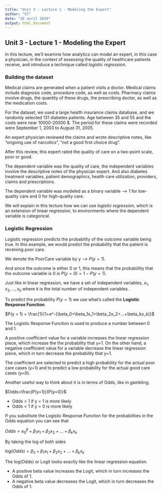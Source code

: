 ```yaml
---
title: "Unit 3 - Lecture 1 - Modeling the Expert"
author: "GT"
date: "26 avril 2016"
output: html_document
---
```


## Unit 3 - Lecture 1 - Modeling the Expert

In this lecture, we'll examine how analytics can model an expert, in this case a physician, in the context
of assessing the quality of healthcare patients receive, and introduce a technique called *logistic regression*.

### Building the dataset

Medical claims are generated when a patient visits a doctor. Medical claims include diagnosis code, 
procedure code, as well as costs. Pharmacy claims involve drugs, the quantity of these drugs, the prescribing
doctor, as well as the medication costs.

For the dataset, we used a large health insurance claims database, and we randomly selected 131 diabetes 
patients. Age between 35 and 55 and the costs were near 10000-20000 $. The period for these claims were
recorded were September 1, 2003 to August 31, 2005.

An expert physician reviewed the claims and wrote descriptive notes, like "ongoing use of narcotics", "not a
good first choice drug". 

After this review, this expert rated the quality of care on a two-point scale, poor or good.

The dependent variable was the quality of care, the independent variables involve the descriptive notes of 
the physician expert. And also diabetes treatment variables, patient demographics, health care utilization,
providers, claims and prescriptions. 

The dependent variable was modeled as a binary variable --> 1 for low-quality care and 0 for high-quality care.

We will explain in this lecture how we can use *logistic regression*, which is an extension of linear
regression, to environments where the dependent variable is categorical.

### Logistic Regression

Logistic regression predicts the probability of the outcome variable being true. In this example,  we would
predict the probability that the patient is receiving poor care. 

We denote the PoorCare variable by y --> $P(y = 1)$.

And since the outcome is either 0 or 1, this means that the probabiility that the outcome variable is 0 is
$P(y = 0) = 1 - P(y = 1)$.

Just like in linear regression, we have a set of independent variables, $x_1, x_2, ..., x_k$ where $k$ is the
total number of independent variables.

To predict the probability $P(y = 1)$ we use what's called the **Logistic Response Function**.

$P(y = 1) = \frac{1}{1+e^-(\beta_0+\beta_1x_1+\beta_2x_2+...+\beta_kx_k)}$

The Logistic Response Function is used to produce a number between 0 and 1. 

A positive coefficient value for a variable increases the linear regression piece, which increase the the
probability that y=1. On the other hand, a negative coefficient value for a variable decrease the linear 
regression piece, which in turn decrease the probability that y=1.

The coefficient are selected to predict a high probability for the actual poor care cases (y=1) and to
predict a low probability for the actual good care cases (y=0).

Another useful way to think about it is in terms of Odds, like in gambling.

$Odds=\frac{P(y=1)}{P(y=0)}$

- Odds > 1 if y = 1 is more likely
- Odds < 1 if y = 0 is more likely

If you substitute the Logistic Response Function for the probabilities in the Odds equation you can see that

$Odds=e^\beta_0+\beta_1x_1+\beta_2x_2+...+\beta_kx_k$

By taking the log of both sides

$log(Odds)=\beta_0+\beta_1x_1+\beta_2x_2+...+\beta_kx_k$

The log(Odds) or Logit looks exactly like the linear regression equation.

- A positive beta value increases the Logit, which in turn increases the Odds of 1.
- A negative beta value decreases the Logit, which in turn decreases the Odds of 1.

